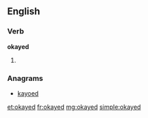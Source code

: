 ==English==

===Verb===
'''okayed'''

# {{past of|okay}}

===Anagrams===
* [[kayoed#English|kayoed]]

[[et:okayed]]
[[fr:okayed]]
[[mg:okayed]]
[[simple:okayed]]